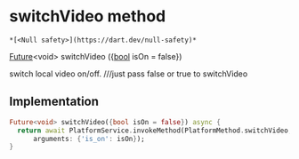 # switchVideo method

    *[<Null safety>](https://dart.dev/null-safety)*

[Future](https://api.flutter.dev/flutter/dart-async/Future-class.html)&lt;void> switchVideo
({[bool](https://api.flutter.dev/flutter/dart-core/bool-class.html) isOn = false})

<p>switch local video on/off.
///just pass false or true to switchVideo</p>

## Implementation

```dart
Future<void> switchVideo({bool isOn = false}) async {
  return await PlatformService.invokeMethod(PlatformMethod.switchVideo,
      arguments: {'is_on': isOn});
}
```
